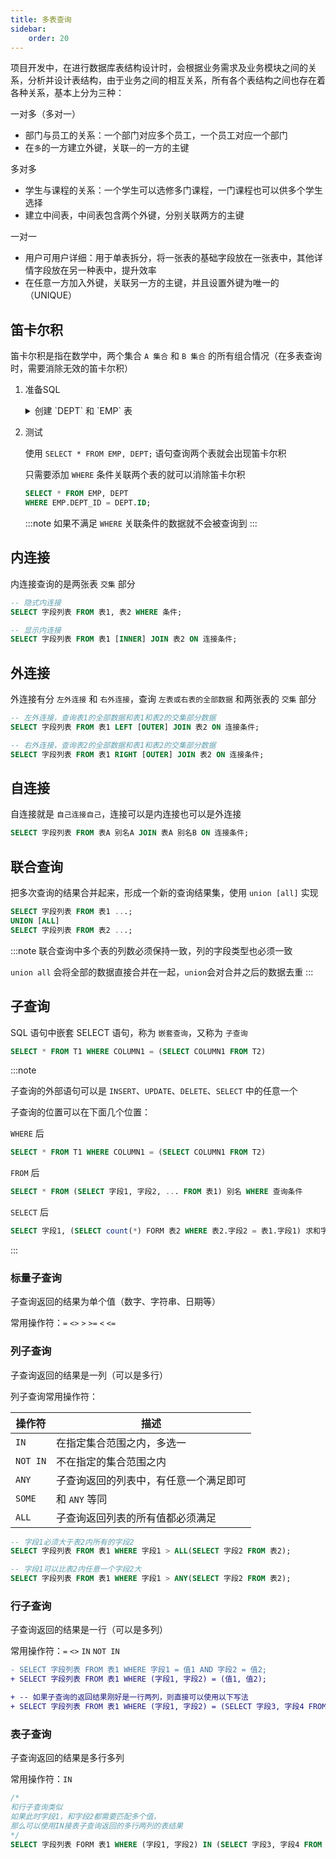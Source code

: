```yaml
---
title: 多表查询
sidebar:
    order: 20
---
```



项目开发中，在进行数据库表结构设计时，会根据业务需求及业务模块之间的关系，分析并设计表结构，由于业务之间的相互关系，所有各个表结构之间也存在着各种关系，基本上分为三种：

一对多（多对一）

- 部门与员工的关系：一个部门对应多个员工，一个员工对应一个部门
- 在`多`的一方建立外键，关联`一`的一方的主键

多对多

- 学生与课程的关系：一个学生可以选修多门课程，一门课程也可以供多个学生选择
- 建立中间表，中间表包含两个外键，分别关联两方的主键

一对一

- 用户可用户详细：用于单表拆分，将一张表的基础字段放在一张表中，其他详情字段放在另一种表中，提升效率
- 在任意一方加入外键，关联另一方的主键，并且设置外键为唯一的（UNIQUE）

## 笛卡尔积

笛卡尔积是指在数学中，两个集合 `A 集合` 和 `B 集合` 的所有组合情况（在多表查询时，需要消除无效的笛卡尔积）

<Steps>

1. 准备SQL

    <details>

    <summary>创建 `DEPT` 和 `EMP` 表</summary>

    ```sql
    DROP TABLE IF EXISTS DEPT;
    CREATE TABLE DEPT(
        ID INT AUTO_INCREMENT COMMENT 'ID' PRIMARY KEY,
        NAME VARCHAR(50) NOT NULL COMMENT '部门名'
    )COMMENT '部门表';

    INSERT INTO DEPT (ID, NAME) VALUES
    (1, '研发部'),(2, '市场部'), (3, '财务部'), (4, '销售部'), (5, '总经办');

    DROP TABLE IF EXISTS EMP;
    CREATE TABLE EMP(
        ID INT AUTO_INCREMENT COMMENT 'ID' PRIMARY KEY,
        NAME VARCHAR(50) NOT NULL COMMENT '姓名',
        AGE INT COMMENT '年龄',
        JOB VARCHAR(20) COMMENT '职位',
        DEPT_ID INT COMMENT '部门ID',
    )COMMENT '员工表';

    INSERT INTO EMP(ID, NAME, AGE, JOB, DEPT_ID) VALUES
    (1, '1', 66, '1', 5), (2, '2', 20, '2', 1), (3, '3', 33, '3', 1),
    (4, '4', 48, '4', 1), (5, '5', 43, '5', 1), (6, '6', 19, '6', 1);

    ALTER TABLE EMP ADD CONSTRAINT FK_EMP_DEPT_ID FOREIGN KEY(DEPT_ID) REFERENCES DEPT(ID);
    ```

    </details>

2. 测试

    使用 `SELECT * FROM EMP, DEPT;` 语句查询两个表就会出现笛卡尔积

    只需要添加 `WHERE` 条件关联两个表的就可以消除笛卡尔积

    ```sql
    SELECT * FROM EMP, DEPT
    WHERE EMP.DEPT_ID = DEPT.ID;
    ```

    :::note
    如果不满足 `WHERE` 关联条件的数据就不会被查询到
    :::

</Steps>

## 内连接

内连接查询的是两张表 `交集` 部分

```sql
-- 隐式内连接
SELECT 字段列表 FROM 表1, 表2 WHERE 条件;

-- 显示内连接
SELECT 字段列表 FROM 表1 [INNER] JOIN 表2 ON 连接条件;
```

## 外连接

外连接有分 `左外连接` 和 `右外连接`，查询 `左表或右表的全部数据` 和两张表的 `交集` 部分

```sql "LEFT [OUTER] JOIN" "RIGHT [OUTER] JOIN"
-- 左外连接，查询表1的全部数据和表1和表2的交集部分数据
SELECT 字段列表 FROM 表1 LEFT [OUTER] JOIN 表2 ON 连接条件;

-- 右外连接，查询表2的全部数据和表1和表2的交集部分数据
SELECT 字段列表 FROM 表1 RIGHT [OUTER] JOIN 表2 ON 连接条件;
```

## 自连接

自连接就是 `自己连接自己`，连接可以是内连接也可以是外连接

```sql "FROM 表A" "JOIN 表A"
SELECT 字段列表 FROM 表A 别名A JOIN 表A 别名B ON 连接条件;
```

## 联合查询

把多次查询的结果合并起来，形成一个新的查询结果集，使用 `union [all]` 实现

```sql "UNION [ALL]"
SELECT 字段列表 FROM 表1 ...;
UNION [ALL]
SELECT 字段列表 FROM 表2 ...;
```

:::note
联合查询中多个表的列数必须保持一致，列的字段类型也必须一致

`union all` 会将全部的数据直接合并在一起，`union`会对合并之后的数据去重
:::

## 子查询

SQL 语句中嵌套 SELECT 语句，称为 `嵌套查询`，又称为 `子查询`

```sql "(SELECT COLUMN1 FROM T2)"
SELECT * FROM T1 WHERE COLUMN1 = (SELECT COLUMN1 FROM T2)
```

:::note

子查询的外部语句可以是 `INSERT`、`UPDATE`、`DELETE`、`SELECT` 中的任意一个

子查询的位置可以在下面几个位置：

`WHERE` 后

```sql "(SELECT COLUMN1 FROM T2)"
SELECT * FROM T1 WHERE COLUMN1 = (SELECT COLUMN1 FROM T2)
```

`FROM` 后

```sql "(SELECT 字段1, 字段2, ... FROM 表1)"
SELECT * FROM (SELECT 字段1, 字段2, ... FROM 表1) 别名 WHERE 查询条件
```

`SELECT` 后

```sql "(SELECT count(*) FORM 表2 WHERE 表2.字段2 = 表1.字段1)"
SELECT 字段1, (SELECT count(*) FORM 表2 WHERE 表2.字段2 = 表1.字段1) 求和字段 FROM 表1 WHERE 查询条件
```

:::

### 标量子查询

子查询返回的结果为单个值（数字、字符串、日期等）

常用操作符：`=` `<>` `>` `>=` `<` `<=`

### 列子查询

子查询返回的结果是一列（可以是多行）

列子查询常用操作符：

| 操作符   | 描述                                   |
| -------- | -------------------------------------- |
| `IN`     | 在指定集合范围之内，多选一             |
| `NOT IN` | 不在指定的集合范围之内                 |
| `ANY`    | 子查询返回的列表中，有任意一个满足即可 |
| `SOME`   | 和 `ANY` 等同                          |
| `ALL`    | 子查询返回列表的所有值都必须满足       |

```sql "ALL" "ANY"
-- 字段1必须大于表2内所有的字段2
SELECT 字段列表 FROM 表1 WHERE 字段1 > ALL(SELECT 字段2 FROM 表2);

-- 字段1可以比表2内任意一个字段2大
SELECT 字段列表 FROM 表1 WHERE 字段1 > ANY(SELECT 字段2 FROM 表2);
```

### 行子查询

子查询返回的结果是一行（可以是多列）

常用操作符：`=` `<>` `IN` `NOT IN`

```diff lang="sql" "(字段1, 字段2) = (值1, 值2)" "(字段1, 字段2) = (SELECT 字段3, 字段4 FROM 表2 WHERE 查询条件)"
- SELECT 字段列表 FROM 表1 WHERE 字段1 = 值1 AND 字段2 = 值2;
+ SELECT 字段列表 FROM 表1 WHERE (字段1, 字段2) = (值1, 值2);

+ -- 如果子查询的返回结果刚好是一行两列，则直接可以使用以下写法
+ SELECT 字段列表 FROM 表1 WHERE (字段1, 字段2) = (SELECT 字段3, 字段4 FROM 表2 WHERE 查询条件);
```

### 表子查询

子查询返回的结果是多行多列

常用操作符：`IN`

```sql "(字段1, 字段2) IN (SELECT 字段3, 字段4 FROM 表2 WHERE 查询条件)"
/*
和行子查询类似
如果此时字段1，和字段2都需要匹配多个值，
那么可以使用IN接表子查询返回的多行两列的表结果
*/
SELECT 字段列表 FORM 表1 WHERE (字段1, 字段2) IN (SELECT 字段3, 字段4 FROM 表2 WHERE 查询条件);
```
